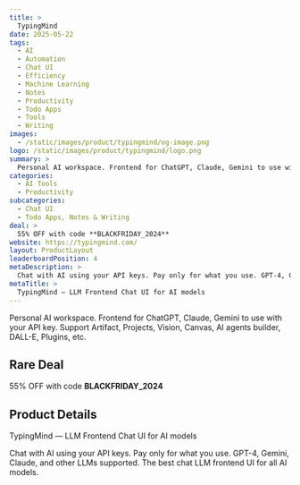 ```yaml
---
title: >
  TypingMind
date: 2025-05-22
tags:
  - AI
  - Automation
  - Chat UI
  - Efficiency
  - Machine Learning
  - Notes
  - Productivity
  - Todo Apps
  - Tools
  - Writing
images:
  - /static/images/product/typingmind/og-image.png
logo: /static/images/product/typingmind/logo.png
summary: >
  Personal AI workspace. Frontend for ChatGPT, Claude, Gemini to use with your API key. Support Artifact, Projects, Vision, Canvas, AI agents builder, DALL-E, Plugins, etc.
categories:
  - AI Tools
  - Productivity
subcategories:
  - Chat UI
  - Todo Apps, Notes & Writing
deal: >
  55% OFF with code **BLACKFRIDAY_2024**
website: https://typingmind.com/
layout: ProductLayout
leaderboardPosition: 4
metaDescription: >
  Chat with AI using your API keys. Pay only for what you use. GPT-4, Gemini, Claude, and other LLMs supported. The best chat LLM frontend UI for all AI models.
metaTitle: >
  TypingMind — LLM Frontend Chat UI for AI models
---
```

Personal AI workspace. Frontend for ChatGPT, Claude, Gemini to use with your API key. Support Artifact, Projects, Vision, Canvas, AI agents builder, DALL-E, Plugins, etc.

## Rare Deal

55% OFF with code **BLACKFRIDAY_2024**

## Product Details

TypingMind — LLM Frontend Chat UI for AI models

Chat with AI using your API keys. Pay only for what you use. GPT-4, Gemini, Claude, and other LLMs supported. The best chat LLM frontend UI for all AI models.
